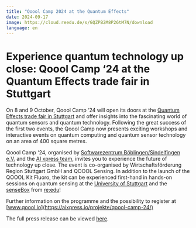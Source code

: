 ```yaml
---
title: "Qoool Camp 2024 at the Quantum Effects"
date: 2024-09-17
image: https://cloud.reedu.de/s/GQZPB2M8P26tM7N/download
language: en
---
```


# Experience quantum technology up close: Qoool Camp ‘24 at the Quantum Effects trade fair in Stuttgart

On 8 and 9 October, Qoool Camp ‘24 will open its doors at the [Quantum Effects trade fair in Stuttgart](https://www.messe-stuttgart.de/quantum-effects/) and offer insights into the fascinating world of quantum sensors and quantum technology. Following the great success of the first two events, the Qoool Camp now presents exciting workshops and interactive events on quantum computing and quantum sensor technology on an area of 400 square metres.

Qoool Camp ‘24, organised by [Softwarezentrum Böblingen/Sindelfingen e.V.](https://www.softwarezentrum.de/) and the [AI xpress team](https://aixpress.io/), invites you to experience the future of technology up close. The event is co-organised by Wirtschaftsförderung Region Stuttgart GmbH and QOOOL Sensing. In addition to the launch of the QOOOL Kit Fluoro, the kit can be experienced first-hand in hands-on sessions on quantum sensing at the [University of Stuttgart](https://www.pi5.uni-stuttgart.de/) and the [senseBox](https://sensebox.de/en/) from [re:edu](https://reedu.de/)! 

Further information on the programme and the possibility to register at [www.qoool.io](https://aixpress.io/projekte/qoool-camp-24/) 

The full press release can be viewed [here](https://aixpress.io/pressemitteilungen/quantentechnologie-hautnah-erleben-das-qoool-camp-24-auf-der-quantum-effects-messe-in-stuttgart/).
